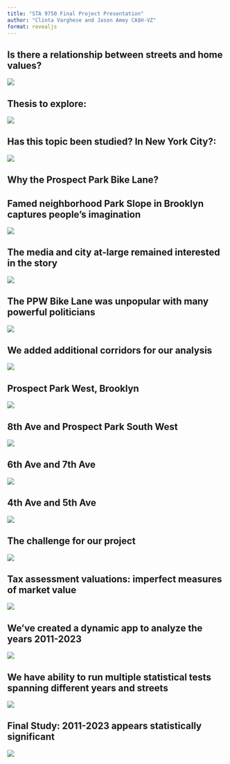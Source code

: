 ```yaml
---
title: "STA 9750 Final Project Presentation"
author: "Clinta Varghese and Jason Amey CA$H-VZ"
format: revealjs
---
```


## Is there a relationship between streets and home values?

![](images/final-project-presentation/slide-1.jpg)
  
## Thesis to explore:
  
![](images/final-project-presentation-check-in/1-thesis.jpg)


## Has this topic been studied? In New York City?: 

![](images/final-project-presentation-check-in/2-research.jpg)

## Why the Prospect Park Bike Lane?

## Famed neighborhood Park Slope in Brooklyn captures people's imagination

![](images/final-presentation-final-project/google-trends.jpg)

## The media and city at-large remained interested in the story 

![](images/final-presentation-final-project/news-media.jpg)

## The PPW Bike Lane was unpopular with many powerful politicians

![](images/final-presentation-final-project/markowitz.jpg)

## We added additional corridors for our analysis

![](images/final-presentation-final-project/streets-for-evaluation.jpg)

## Prospect Park West, Brooklyn

![](images/final-presentation-final-project/ppw-street.jpg)

## 8th Ave and Prospect Park South West

![](images/final-presentation-final-project/ppsw-8th-ave.jpg)

## 6th Ave and 7th Ave

![](images/final-presentation-final-project/6thave-7thave.jpg) 


## 4th Ave and 5th Ave

![](images/final-presentation-final-project/4thave-5th-ave.jpg) 

## The challenge for our project

![](images/final-presentation-final-project/data-by-the-numbers.jpg) 

## Tax assessment valuations: imperfect measures of market value

![](images/final-presentation-final-project/tax-assessment-data.jpg) 

## We've created a dynamic app to analyze the years 2011-2023

![](images/final-presentation-final-project/dynamic-app.jpg)



## We have ability to run multiple statistical tests spanning different years and streets

![](images/final-presentation-final-project/statistical-tests.jpg) 

## Final Study: 2011-2023 appears statistically significant

![](images/final-presentation-final-project/t-tests-final.jpg) 

